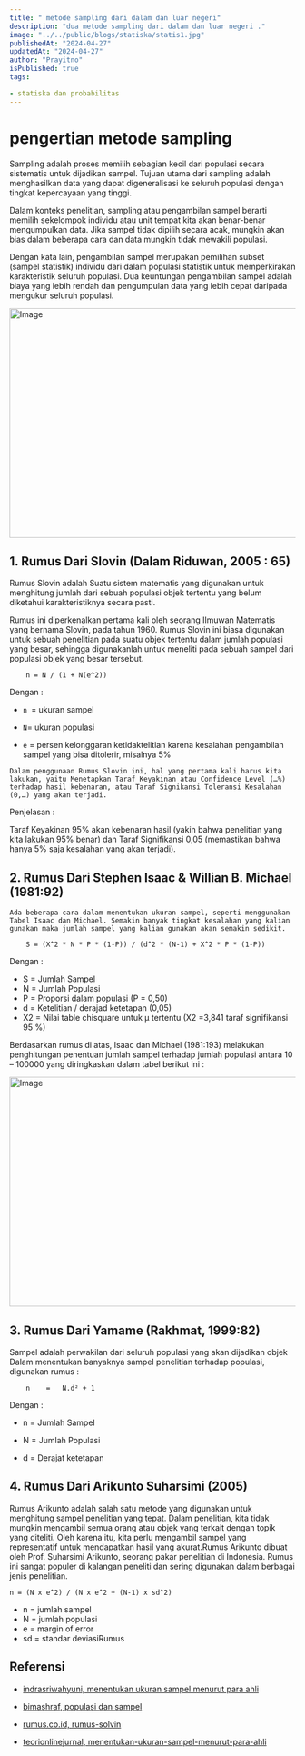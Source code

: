 ```yaml
---
title: " metode sampling dari dalam dan luar negeri"
description: "dua metode sampling dari dalam dan luar negeri ."
image: "../../public/blogs/statiska/statis1.jpg"
publishedAt: "2024-04-27"
updatedAt: "2024-04-27"
author: "Prayitno"
isPublished: true
tags:

- statiska dan probabilitas
---
```


# pengertian metode sampling
Sampling adalah proses memilih sebagian kecil dari populasi secara sistematis untuk dijadikan sampel. Tujuan utama dari sampling adalah menghasilkan data yang dapat digeneralisasi ke seluruh populasi dengan tingkat kepercayaan yang tinggi.

Dalam konteks penelitian, sampling atau pengambilan sampel berarti memilih sekelompok individu atau unit tempat kita akan benar-benar mengumpulkan data. Jika sampel tidak dipilih secara acak, mungkin akan bias dalam beberapa cara dan data mungkin tidak mewakili populasi.

Dengan kata lain, pengambilan sampel merupakan pemilihan subset (sampel statistik) individu dari dalam populasi statistik untuk memperkirakan karakteristik seluruh populasi. Dua keuntungan pengambilan sampel adalah biaya yang lebih rendah dan pengumpulan data yang lebih cepat daripada mengukur seluruh populasi.

<Image
  src="/blogs/statiska/statis1.jpg"
  width="718"
  height="404"
  alt="Image"
  sizes="100vw"
/>

## 1. Rumus Dari **Slovin** (Dalam Riduwan, 2005 : 65)
Rumus Slovin adalah Suatu sistem matematis yang digunakan untuk menghitung jumlah dari sebuah populasi objek tertentu yang belum diketahui karakteristiknya secara pasti.

Rumus ini diperkenalkan pertama kali oleh seorang Ilmuwan Matematis yang bernama Slovin, pada tahun 1960. Rumus Slovin ini biasa digunakan untuk sebuah penelitian pada suatu objek tertentu dalam jumlah populasi yang besar, sehingga digunakanlah untuk meneliti pada sebuah sampel dari populasi objek yang besar tersebut.

```
    n = N / (1 + N(e^2))
```
   Dengan :
 -   `n `= ukuran sampel

  -  `N`= ukuran populasi

   - `e` = persen kelonggaran ketidaktelitian karena kesalahan pengambilan     sampel yang bisa ditolerir, misalnya 5%

    Dalam penggunaan Rumus Slovin ini, hal yang pertama kali harus kita lakukan, yaitu Menetapkan Taraf Keyakinan atau Confidence Level (…%) terhadap hasil kebenaran, atau Taraf Signikansi Toleransi Kesalahan (0,…) yang akan terjadi.

Penjelasan :

Taraf Keyakinan 95% akan kebenaran hasil (yakin bahwa penelitian yang kita lakukan 95% benar) dan Taraf Signifikansi 0,05 (memastikan bahwa hanya 5% saja kesalahan yang akan terjadi).

## 2. Rumus Dari Stephen Isaac & Willian B. Michael (1981:92)
    Ada beberapa cara dalam menentukan ukuran sampel, seperti menggunakan Tabel Isaac dan Michael. Semakin banyak tingkat kesalahan yang kalian gunakan maka jumlah sampel yang kalian gunakan akan semakin sedikit. 

``` 
    S = (X^2 * N * P * (1-P)) / (d^2 * (N-1) + X^2 * P * (1-P))
```

 Dengan :
-   S   =    Jumlah Sampel
-   N   =    Jumlah Populasi
-   P   =    Proporsi dalam populasi (P = 0,50)
-   d   =    Ketelitian / derajad ketetapan (0,05)
-   X2  =    Nilai table chisquare untuk µ tertentu (X2 =3,841 taraf signifikansi 95 %)

Berdasarkan rumus di atas, Isaac dan Michael (1981:193) melakukan penghitungan penentuan jumlah sampel terhadap jumlah populasi antara 10 – 100000 yang diringkaskan dalam tabel berikut ini : 

<Image
  src="/blogs/statiska/tabel.png"
  width="718"
  height="404"
  alt="Image"
  sizes="100vw"
/>

## 3. Rumus Dari Yamame (Rakhmat, 1999:82)
Sampel adalah perwakilan dari seluruh populasi yang akan dijadikan objek Dalam menentukan banyaknya sampel penelitian terhadap populasi, digunakan rumus  :              
```
    n    =   N.d² + 1
```
Dengan :

- n   =    Jumlah Sampel   

- N   =    Jumlah Populasi   

- d    =    Derajat ketetapan

## 4. Rumus Dari Arikunto Suharsimi (2005)

Rumus Arikunto adalah salah satu metode yang digunakan untuk menghitung sampel penelitian yang tepat. Dalam penelitian, kita tidak mungkin mengambil semua orang atau objek yang terkait dengan topik yang diteliti. Oleh karena itu, kita perlu mengambil sampel yang representatif untuk mendapatkan hasil yang akurat.Rumus Arikunto dibuat oleh Prof. Suharsimi Arikunto, seorang pakar penelitian di Indonesia. Rumus ini sangat populer di kalangan peneliti dan sering digunakan dalam berbagai jenis penelitian.

``` 
n = (N x e^2) / (N x e^2 + (N-1) x sd^2)
```
- n = jumlah sampel
- N = jumlah populasi
- e = margin of error
- sd = standar deviasiRumus


## Referensi 

- [indrasriwahyuni, menentukan ukuran sampel menurut para ahli](https://indahsriwahyunicancer.wordpress.com/2020/04/13/menentukan-ukuran-sampel-menurut-para-ahli/)

- [bimashraf, populasi dan sampel](https://bhimashraf.blogspot.com/2010/12/populasi-dan-sampel.html)
- [rumus.co.id, rumus-solvin](https://rumus.co.id/rumus-slovin/)
- [teorionlinejurnal, menentukan-ukuran-sampel-menurut-para-ahli](https://teorionlinejurnal.wordpress.com/2012/08/20/menentukan-ukuran-sampel-menurut-para-ahli/)



